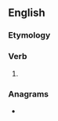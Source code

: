 ==English==

===Etymology===
{{suffix|hate|est|lang=en}}

===Verb===
{{head|en|verb form}}

# {{en-archaic second-person singular of|hate}}

===Anagrams===
* {{anagrams|en|a=aehstt|stathe|thetas}}